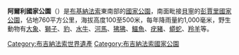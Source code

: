 {{Infobox Protected area 
| name = 阿爾利國家公園
| iucn_category = IV
| photo = Arli-NP MS1219.jpg
| photo_caption = 
| map = WAP-Komplex englisch.svg
| map_caption = 
| location = {{flag|Burkina Faso}}
| nearest_city = 
| lat_d = 11
| lat_m = 35
| lat_s = 
| lat_NS = N
| long_d = 1
| long_m = 28
| long_s = 
| long_EW = E
| area = 
| established = 
| visitation_num = 
| visitation_year = 
| governing_body = 
| world_heritage_site = 
}}

{{世界自然遗产概要表
| zh_name = W-阿尔利-彭贾里跨国联合公园
| en_name = W-Arly-Pendjari Complex
| fr_name = Complexe W-Arly-Pendjari
|country = {{BEN}}<br>{{BFA}}<br>{{NER}}
|Region = 非洲
| ID = 749
| area = 
| criterion_n = (ii)(iv)
| rg_year = 1996年
| ex_rg_year = 2017年
| remarks = 由以下三处组成：<br>[[W国家公园|W国家公园]]<br>[[阿爾利國家公園|阿爾利國家公園]]<br>[[彭賈里國家公園|彭賈里國家公園]]
| org_url = http://whc.unesco.org/en/list/749
}}

'''阿爾利國家公園'''（{{lang-fr|Parc national de Arli}}）是[[布基納法索|布基納法索]]東南部的[[國家公園|國家公園]]，南面毗接[[貝寧|貝寧]]的[[彭賈里國家公園|彭賈里國家公園]]，佔地760平方公里，海拔高度100至500米，每年降雨量約1,000毫米，野生動物有[[大象|大象]]、[[獅子|獅子]]、[[豹|豹]]、[[水牛|水牛]]、[[河馬|河馬]]、[[狒狒|狒狒]]、[[鱷魚|鱷魚]]、[[疣豬|疣豬]]、[[蟒蛇|蟒蛇]]、[[羚羊|羚羊]]等。

{{布吉納法索世界遺產}}

{{DEFAULTSORT:Arli National Park}}
[[Category:布吉納法索世界遺產|Category:布吉納法索世界遺產]]
[[Category:布吉納法索國家公園|Category:布吉納法索國家公園]]

{{BurkinaFaso-geo-stub}}